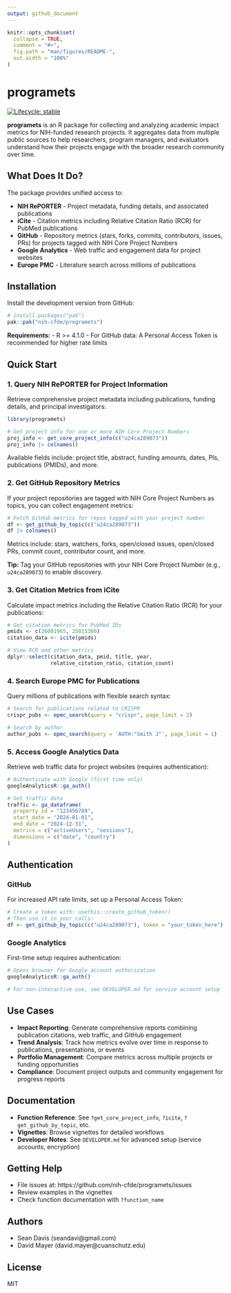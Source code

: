 ```yaml
---
output: github_document
---
```


<!-- README.md is generated from README.Rmd. Please edit that file -->

```r
knitr::opts_chunk$set(
  collapse = TRUE,
  comment = "#>",
  fig.path = "man/figures/README-",
  out.width = "100%"
)
```

# programets

<!-- badges: start -->
[![Lifecycle: stable](https://img.shields.io/badge/lifecycle-stable-brightgreen.svg)](https://lifecycle.r-lib.org/articles/stages.html#stable)
<!-- badges: end -->

**programets** is an R package for collecting and analyzing academic impact metrics for NIH-funded research projects. It aggregates data from multiple public sources to help researchers, program managers, and evaluators understand how their projects engage with the broader research community over time.

## What Does It Do?

The package provides unified access to:

- **NIH RePORTER** - Project metadata, funding details, and associated publications
- **iCite** - Citation metrics including Relative Citation Ratio (RCR) for PubMed publications
- **GitHub** - Repository metrics (stars, forks, commits, contributors, issues, PRs) for projects tagged with NIH Core Project Numbers
- **Google Analytics** - Web traffic and engagement data for project websites
- **Europe PMC** - Literature search across millions of publications

## Installation

Install the development version from GitHub:

``` r
# install.packages("pak")
pak::pak("nih-cfde/programets")
```

**Requirements:**
- R >= 4.1.0
- For GitHub data: A Personal Access Token is recommended for higher rate limits

## Quick Start

### 1. Query NIH RePORTER for Project Information

Retrieve comprehensive project metadata including publications, funding details, and principal investigators:

```r
library(programets)

# Get project info for one or more NIH Core Project Numbers
proj_info <- get_core_project_info(c("u24ca289073"))
proj_info |> colnames()
```

Available fields include: project title, abstract, funding amounts, dates, PIs, publications (PMIDs), and more.

### 2. Get GitHub Repository Metrics

If your project repositories are tagged with NIH Core Project Numbers as topics, you can collect engagement metrics:

```r
# Fetch GitHub metrics for repos tagged with your project number
df <- get_github_by_topic(c("u24ca289073"))
df |> colnames()
```

Metrics include: stars, watchers, forks, open/closed issues, open/closed PRs, commit count, contributor count, and more.

**Tip:** Tag your GitHub repositories with your NIH Core Project Number (e.g., `u24ca289073`) to enable discovery.

### 3. Get Citation Metrics from iCite

Calculate impact metrics including the Relative Citation Ratio (RCR) for your publications:

```r
# Get citation metrics for PubMed IDs
pmids <- c(26001965, 25015380)
citation_data <- icite(pmids)

# View RCR and other metrics
dplyr::select(citation_data, pmid, title, year, 
              relative_citation_ratio, citation_count)
```

### 4. Search Europe PMC for Publications

Query millions of publications with flexible search syntax:

```r
# Search for publications related to CRISPR
crispr_pubs <- epmc_search(query = "crispr", page_limit = 2)

# Search by author
author_pubs <- epmc_search(query = 'AUTH:"Smith J"', page_limit = 1)
```

### 5. Access Google Analytics Data

Retrieve web traffic data for project websites (requires authentication):

```r
# Authenticate with Google (first time only)
googleAnalyticsR::ga_auth()

# Get traffic data
traffic <- ga_dataframe(
  property_id = "123456789",
  start_date = "2024-01-01",
  end_date = "2024-12-31",
  metrics = c("activeUsers", "sessions"),
  dimensions = c("date", "country")
)
```

## Authentication

### GitHub
For increased API rate limits, set up a Personal Access Token:

```r
# Create a token with: usethis::create_github_token()
# Then use it in your calls:
df <- get_github_by_topic(c("u24ca289073"), token = "your_token_here")
```

### Google Analytics
First-time setup requires authentication:

```r
# Opens browser for Google account authorization
googleAnalyticsR::ga_auth()

# For non-interactive use, see DEVELOPER.md for service account setup
```

## Use Cases

- **Impact Reporting**: Generate comprehensive reports combining publication citations, web traffic, and GitHub engagement
- **Trend Analysis**: Track how metrics evolve over time in response to publications, presentations, or events
- **Portfolio Management**: Compare metrics across multiple projects or funding opportunities
- **Compliance**: Document project outputs and community engagement for progress reports

## Documentation

- **Function Reference**: See `?get_core_project_info`, `?icite`, `?get_github_by_topic`, etc.
- **Vignettes**: Browse vignettes for detailed workflows
- **Developer Notes**: See `DEVELOPER.md` for advanced setup (service accounts, encryption)

## Getting Help

- File issues at: https://github.com/nih-cfde/programets/issues
- Review examples in the vignettes
- Check function documentation with `?function_name`

## Authors

- Sean Davis (seandavi@gmail.com)
- David Mayer (david.mayer@cuanschutz.edu)

## License

MIT

